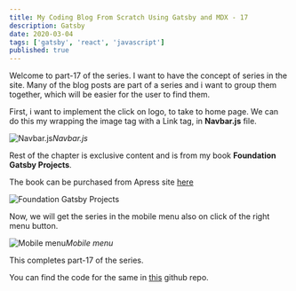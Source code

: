 ```yaml
---
title: My Coding Blog From Scratch Using Gatsby and MDX - 17
description: Gatsby
date: 2020-03-04
tags: ['gatsby', 'react', 'javascript']
published: true
---
```


Welcome to part-17 of the series. I want to have the concept of series in the site. Many of the blog posts are part of a series and i want to group them together, which will be easier for the user to find them.

First, i want to implement the click on logo, to take to home page. We can do this my wrapping the image tag with a Link tag, in **Navbar.js** file.

![Navbar.js](https://res.cloudinary.com/dxkxvfo2o/image/upload/v1589882882/17-dev/1_ky3dbb.png)*Navbar.js*

Rest of the chapter is exclusive content and is from my book **Foundation Gatsby Projects**.

The book can be purchased from Apress site <a href="https://www.apress.com/in/book/9781484265574" target="_blank" rel="noopener noreferrer">here</a>

![Foundation Gatsby Projects](https://res.cloudinary.com/dxkxvfo2o/image/upload/v1609570264/Foundation_Gatsby_zilffx.jpg)


Now, we will get the series in the mobile menu also on click of the right menu button.

![Mobile menu](https://res.cloudinary.com/dxkxvfo2o/image/upload/v1589882881/17-dev/7_a9fhgq.png)*Mobile menu*

This completes part-17 of the series.

You can find the code for the same in [this](https://github.com/nabendu82/thewebdev-public) github repo.
